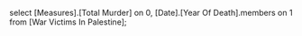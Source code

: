 select [Measures].[Total Murder] on 0, [Date].[Year Of Death].members on 1
from [War Victims In Palestine];